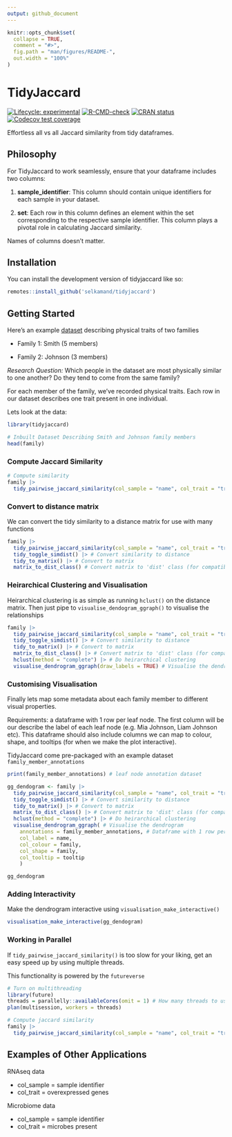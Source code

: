 ```yaml
---
output: github_document
---
```


<!-- README.md is generated from README.Rmd. Please edit that file -->

```r
knitr::opts_chunk$set(
  collapse = TRUE,
  comment = "#>",
  fig.path = "man/figures/README-",
  out.width = "100%"
)
```

# TidyJaccard

<!-- badges: start -->
[![Lifecycle: experimental](https://img.shields.io/badge/lifecycle-experimental-orange.svg)](https://lifecycle.r-lib.org/articles/stages.html#experimental)
[![R-CMD-check](https://github.com/selkamand/tidyjaccard/actions/workflows/R-CMD-check.yaml/badge.svg)](https://github.com/selkamand/tidyjaccard/actions/workflows/R-CMD-check.yaml)
[![CRAN status](https://www.r-pkg.org/badges/version/tidyjaccard)](https://CRAN.R-project.org/package=tidyjaccard)
[![Codecov test coverage](https://codecov.io/gh/selkamand/tidyjaccard/branch/master/graph/badge.svg)](https://app.codecov.io/gh/selkamand/tidyjaccard?branch=master)
<!-- badges: end -->

Effortless all vs all Jaccard similarity from tidy dataframes.

## Philosophy

For TidyJaccard to work seamlessly, ensure that your dataframe includes two columns:

1. **sample_identifier**: This column should contain unique identifiers for each sample in your dataset.

2. **set**: Each row in this column defines an element within the set corresponding to the respective sample identifier. This column plays a pivotal role in calculating Jaccard similarity.

Names of columns doesn't matter. 



## Installation

You can install the development version of tidyjaccard like so:

``` r
remotes::install_github('selkamand/tidyjaccard')
```


## Getting Started


Here's an example [dataset](https://github.com/selkamand/tidyjaccard/blob/master/inst/smith_and_johnson.csv) describing physical traits of two families

- Family 1: Smith (5 members)

- Family 2: Johnson (3 members)

*Research Question:* Which people in the dataset are most physically similar to one another? Do they tend to come from the same family?

For each member of the family, we've recorded physical traits. Each row in our dataset describes one trait present in one individual.

Lets look at the data:

```r
library(tidyjaccard)

# Inbuilt Dataset Describing Smith and Johnson family members
head(family)
```

### Compute Jaccard Similarity

```r
# Compute similarity
family |>
  tidy_pairwise_jaccard_similarity(col_sample = "name", col_trait = "trait") # Compute Jaccard Similarity
```


### Convert to distance matrix

We can convert the tidy similarity to a distance matrix for use with many functions

```r
family |>
  tidy_pairwise_jaccard_similarity(col_sample = "name", col_trait = "trait") |> # Compute Jaccard Similarity
  tidy_toggle_simdist() |> # Convert similarity to distance
  tidy_to_matrix() |> # Convert to matrix
  matrix_to_dist_class() # Convert matrix to 'dist' class (for compatibility with hclust)
```

### Heirarchical Clustering and Visualisation

Heirarchical clustering is as simple as running `hclust()` on the distance matrix. Then just pipe to `visualise_dendogram_ggraph()` to visualise the relationships

```r
family |>
  tidy_pairwise_jaccard_similarity(col_sample = "name", col_trait = "trait") |> # Compute Jaccard Similarity
  tidy_toggle_simdist() |> # Convert similarity to distance
  tidy_to_matrix() |> # Convert to matrix
  matrix_to_dist_class() |> # Convert matrix to 'dist' class (for compatibility with hclust)
  hclust(method = "complete") |> # Do heirarchical clustering
  visualise_dendrogram_ggraph(draw_labels = TRUE) # Visualise the dendrogram
```


###  Customising Visualisation


Finally lets map some metadata about each family member to different visual properties. 

Requirements: a dataframe with 1 row per leaf node. The first column will be our describe the label of each leaf node (e.g. Mia Johnson, Liam Johnson etc). This dataframe should also include columns we can map to colour, shape, and tooltips (for when we make the plot interactive).

TidyJaccard come pre-packaged with an example dataset `family_member_annotations`

```r
print(family_member_annotations) # leaf node annotation dataset
```


```r
gg_dendogram <- family |>
  tidy_pairwise_jaccard_similarity(col_sample = "name", col_trait = "trait") |> # Compute Jaccard Similarity
  tidy_toggle_simdist() |> # Convert similarity to distance
  tidy_to_matrix() |> # Convert to matrix
  matrix_to_dist_class() |> # Convert matrix to 'dist' class (for compatibility with hclust)
  hclust(method = "complete") |> # Do heirarchical clustering
  visualise_dendrogram_ggraph( # Visualise the dendrogram
    annotations = family_member_annotations, # Dataframe with 1 row per labelled node
    col_label = name, 
    col_colour = family, 
    col_shape = family,
    col_tooltip = tooltip
    ) 

gg_dendogram
```

### Adding Interactivity 

Make the dendrogram interactive using `visualisation_make_interactive()`

```r
visualisation_make_interactive(gg_dendogram)
```


### Working in Parallel

If `tidy_pairwise_jaccard_similarity()` is too slow for your liking, get an easy speed up by using multiple threads.

This functionality is powered by the `futureverse` 

```r
# Turn on multithreading
library(future)
threads = parallelly::availableCores(omit = 1) # How many threads to use. This will use all available cores except 1
plan(multisession, workers = threads)

# Compute jaccard similarity
family |>
  tidy_pairwise_jaccard_similarity(col_sample = "name", col_trait = "trait") # Compute Jaccard Similarity
```



## Examples of Other Applications

RNAseq data

- col_sample = sample identifier
- col_trait = overexpressed genes


Microbiome data

- col_sample = sample identifier
- col_trait = microbes present

